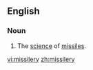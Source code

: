==English==
===Noun===
{{en-noun|-}}

#The [[science]] of [[missile]]s.

[[vi:missilery]]
[[zh:missilery]]